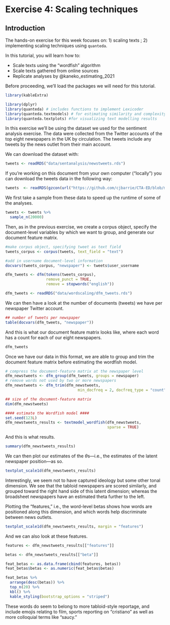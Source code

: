 # Exercise 4: Scaling techniques

## Introduction

The hands-on exercise for this week focuses on: 1) scaling texts ; 2) implementing scaling techniques using `quanteda`. 

In this tutorial, you will learn how to:
  
* Scale texts using the "wordfish" algorithm
* Scale texts gathered from online sources
* Replicate analyses by @kaneko_estimating_2021

Before proceeding, we'll load the packages we will need for this tutorial.

```r
library(kableExtra)
```

```r
library(dplyr)
library(quanteda) # includes functions to implement Lexicoder
library(quanteda.textmodels) # for estimating similarity and complexity measures
library(quanteda.textplots) #for visualizing text modelling results
```

In this exercise we'll be using the dataset we used for the sentiment analysis exercise. The data were collected from the Twitter accounts of the top eight newspapers in the UK by circulation. The tweets include any tweets by the news outlet from their main account. 

We can download the dataset with:

```r
tweets <- readRDS("data/sentanalysis/newstweets.rds")
```

If you're working on this document from your own computer ("locally") you can download the tweets data in the following way:

```r
tweets  <- readRDS(gzcon(url("https://github.com/cjbarrie/CTA-ED/blob/main/data/sentanalysis/newstweets.rds?raw=true")))

```

We first take a sample from these data to speed up the runtime of some of the analyses. 

```r

tweets <- tweets %>%
  sample_n(20000)

```

Then, as in the previous exercise, we create a corpus object, specify the document-level variables by which we want to group, and generate our document feature matrix. 

```r

#make corpus object, specifying tweet as text field
tweets_corpus <- corpus(tweets, text_field = "text")

#add in username document-level information
docvars(tweets_corpus, "newspaper") <- tweets$user_username

dfm_tweets <- dfm(tokens(tweets_corpus),
                  remove_punct = TRUE, 
                  remove = stopwords("english"))

```

```r
dfm_tweets <- readRDS("data/wordscaling/dfm_tweets.rds")

```

We can then have a look at the number of documents (tweets) we have per newspaper Twitter account. 

```r

## number of tweets per newspaper
table(docvars(dfm_tweets, "newspaper"))

```

And this is what our document feature matrix looks like, where each word has a count for each of our eight newspapers. 

```r

dfm_tweets

```

Once we have our data in this format, we are able to group and trim the document feature matrix before estimating the wordfish model.

```r
# compress the document-feature matrix at the newspaper level
dfm_newstweets <- dfm_group(dfm_tweets, groups = newspaper)
# remove words not used by two or more newspapers
dfm_newstweets <- dfm_trim(dfm_newstweets, 
                                min_docfreq = 2, docfreq_type = "count")

## size of the document-feature matrix
dim(dfm_newstweets)

#### estimate the Wordfish model ####
set.seed(123L)
dfm_newstweets_results <- textmodel_wordfish(dfm_newstweets, 
                                             sparse = TRUE)

```

And this is what results.

```r
summary(dfm_newstweets_results)
```

We can then plot our estimates of the $\theta$s---i.e., the estimates of the latent newspaper position---as so.

```r
textplot_scale1d(dfm_newstweets_results)
```

Interestingly, we seem not to have captured ideology but some other tonal dimension. We see that the tabloid newspapers are scored similarly, and grouped toward the right hand side of this latent dimension; whereas the broadsheet newspapers have an estimated theta further to the left.

Plotting the "features," i.e., the word-level betas shows how words are positioned along this dimension, and which words help discriminate between news outlets.

```r

textplot_scale1d(dfm_newstweets_results, margin = "features")

```

And we can also look at these features.
```r

features <- dfm_newstweets_results[["features"]]

betas <- dfm_newstweets_results[["beta"]]

feat_betas <- as.data.frame(cbind(features, betas))
feat_betas$betas <- as.numeric(feat_betas$betas)

feat_betas %>%
  arrange(desc(betas)) %>%
  top_n(20) %>% 
  kbl() %>%
  kable_styling(bootstrap_options = "striped")

```

These words do seem to belong to more tabloid-style reportage, and include emojis relating to film, sports reporting on "cristiano" as well as more colloquial terms like "saucy." 




